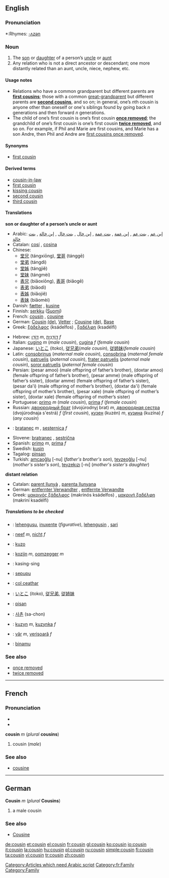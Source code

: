 {{see|Cousin}}
==English==

===Pronunciation===
*:Rhymes: [[Rhymes:English:-ʌzən|-ʌzən]]

===Noun===
{{en-noun}}

# The [[son]] or [[daughter]] of a person’s [[uncle]] or [[aunt]]
# Any relation who is not a direct ancestor or descendant; one more distantly related than an aunt, uncle, niece, nephew, etc.

====Usage notes====
*Relations who have a common grandparent but different parents are '''[[first cousin]]s'''; those with a common [[great-grandparent]] but different parents are '''[[second cousin]]s''', and so on; in general, one’s ''n''th cousin is anyone other than oneself or one's siblings found by going back ''n'' generations and then forward ''n'' generations.
*The child of one’s first cousin is one’s first cousin '''[[once removed]]'''; the grandchild of one’s first cousin is one’s first cousin '''[[twice removed]]''', and so on. For example, if Phil and Marie are first cousins, and Marie has a son Andre, then Phil and Andre are [[first cousin once removed|first cousins once removed]].

====Synonyms====
*{{italbrac-colon|son or daughter of a person's uncle or aunt}} [[first cousin]]

====Derived terms====
*[[cousin-in-law]]
*[[first cousin]]
*[[kissing cousin]]
*[[second cousin]]
*[[third cousin]]

====Translations====
'''son or daughter of a person’s uncle or aunt'''
{{top}}
*Arabic: [[إبن عم]] {{italbrac|paternal uncle’s son}}, [[بنت عم]] {{italbrac|paternal uncle’s daughter}}, [[إبن عمة]] {{italbrac|paternal aunt’s son}}, [[بنت عمة]] {{italbrac|paternal aunt’s daughter}}, [[إبن خال]] {{italbrac|maternal uncle’s son}}, [[بنت خال]] {{italbrac|maternal uncle’s daughter}}, [[إبن خالة]] {{italbrac|maternal aunt’s son}}, [[بنت خالة]] {{italbrac|maternal aunt’s daughter}}
*Catalan: [[cosí]] {{m}}, [[cosina]] {{f}}
*Chinese:
**[[堂兄]] (tángxiōng), [[堂哥]] (tánggē) {{italbrac|father’s brother’s son older than oneself}}
**[[堂弟]] (tángdì) {{italbrac|father’s brother’s son younger than oneself}}
**[[堂姊]] (tángjiě) {{italbrac|father’s brother’s daughter older than oneself}}
**[[堂妹]] (tángmèi) {{italbrac|father’s brother’s daughter younger than oneself}}
**[[表兄]] (biǎoxiōng), [[表哥]] (biǎogē) {{italbrac|mother’s brother’s, or either parent’s sister’s, son older than oneself}}
**[[表弟]] (biǎodì) {{italbrac|mother's brother's, or either parent's sister's, son younger than oneself}}
**[[表姊]] (biǎojiě) {{italbrac|mother's brother's, or either parent's, sister's, daughter older than oneself}}
**[[表妹]] (biǎomèi) {{italbrac|mother's brother's, or either parent's sister's, daughter younger than oneself}}
*Danish: [[fætter]] {{c}} {{italbrac|male}}, [[kusine]] {{c}} {{italbrac|female}}
*Finnish: [[serkku]] ([[:fi:serkku|Suomi]])
*French: [[cousin#French|cousin]] {{m}} {{italbrac|male cousin}}, [[cousine]] {{f}} {{italbrac|female cousin}}
*German: [[Cousin]] {{m}} [[:de:Cousin|(de)]], [[Vetter]] {{m}}; [[Cousine]] {{f}} [[:de:Cousine|(de)]], {{italbrac|regional}} [[:de:Base|Base]] {{f}}
*Greek: [[ξάδελφος]] (ksádelfos) {{m}}, [[ξαδέλφη]] (ksadélfi) {{f}}
{{mid}}
*Hebrew: [[דּוֹדָן]] ''m'', [[דּוֹדָנִית]] ''f''
*Italian: [[cugino]] ''m'' (''male cousin''), [[cugina]] ''f'' (''female cousin'')
*Japanese: [[いとこ]] (itoko), [[従兄弟]](''male cousin''),  [[従姉妹]](''female cousin'')
*Latin: [[consobrinus]] (''maternal male cousin''), [[consobrina]] (''maternal female cousin''), [[patruelis]] (''paternal cousin''), [[frater patruelis]] (''paternal male cousin''), [[soror patruelis]] (''paternal female cousin'')
*Persian: (pesar amoo) (male offspring of father’s brother), (doxtar amoo) (female offspring of father’s brother), (pesar amme) (male offspring of father’s sister), (doxtar amme) (female offspring of father’s sister), (pesar da'i) (male offspring of mother’s brother), (doxtar da'i) (female offspring of mother’s brother), (pesar xale) (male offspring of mother’s sister), (doxtar xale) (female offspring of mother’s sister) [[Category:Articles which need Arabic script]]
*Portuguese: [[primo#Portuguese|primo]] ''m'' (''male cousin''), [[prima#Portuguese|prima]] ''f'' (''female cousin'')
*Russian:  [[двоюродный брат]] (dvojúrodnyj brat) ''m'', [[двоюродная сестра]] (dvojúrodnaja s'estrá) ''f'' (''first cousin''), [[кузен]] (kuzén) ''m'', [[кузина]] (kuzína) ''f'' (''any cousin'')
*{{ttbc|Slovak}}: [[bratanec#Slovak|bratanec]] ''m'' , [[sesternica#Slovak|sesternica]] ''f''
*Slovene: [[bratranec]] {{m}}, [[sestrična]] {{f}}
*Spanish: [[primo#Spanish|primo]] ''m'', [[prima#Spanish|prima]] ''f''
*Swedish: [[kusin]] {{c}}
*Tagalog: [[pinsan]]
*Turkish: [[amcaoğlu]] [-nu] (''father's brother's son''), [[teyzeoğlu]] [-nu] (''mother's sister's son''), [[teyzekızı]] [-nı] (''mother's sister's daughter'')
{{bottom}}

'''distant relation'''
{{top}}
*Catalan: [[parent llunyà]] {{m}}, [[parenta llunyana]] {{f}}
*German: [[entfernter Verwandter]] {{m}}, [[entfernte Verwandte]] {{f}}
*Greek: [[μακρινός ξάδελφος]] (makrinós ksádelfos) {{m}}, [[μακρινή ξαδέλφη]] (makriní ksadélfi) {{f}}
{{mid}}
{{bottom}}

=====Translations to be checked=====
<!--Remove this section once all of the translations below have been moved into the tables above.-->
{{checktrans}}
*{{ttbc|Basque}}: [[lehengusu]], [[inuxente]] (''figurative''), [[lehengusin]] , [[sari]]
*{{ttbc|Dutch}}: [[neef]] ''m'', [[nicht#Dutch|nicht]] ''f''
*{{ttbc|Esperanto}}: [[kuzo]]
*{{ttbc|Flemish}}: [[kozijn]] ''m'', [[oomzegger]] ''m''
*{{ttbc|Ibaloi}}: kasing-sing
*{{ttbc|Indonesian}}: [[sepupu]] 
*{{ttbc|Irish}}: [[col ceathar]]
*{{ttbc|Japanese}}: [[いとこ]] (itoko), [[従兄弟]], [[従姉妹]]
*{{ttbc|Kapampangan}}: [[pisan]]
*{{ttbc|Korean}}: [[사촌]] (sa-chon)
*{{ttbc|Polish}}: [[kuzyn]] ''m'', [[kuzynka]] ''f''
*{{ttbc|Romanian}}: [[văr]] ''m'', [[verişoară]] ''f''
*{{ttbc|Swahili}}: [[binamu]]

===See also===
*[[once removed]]
*[[twice removed]]

----
==French==

===Pronunciation===
*{{IPA|/ku.zɛ̃/}}
*{{SAMPA|/ku.zE~/}}

'''cousin''' ''m'' (''plural'' '''cousins''')

#cousin (''male'')

===See also===
*[[cousine#French|cousine]]
[[Category:fr:Family]]

----

==German==

'''Cousin''' ''m'' (''plural'' '''Cousins''')

# a male cousin

===See also===
*[[Cousine#German|Cousine]]

[[Category:Family]]

[[de:cousin]]
[[et:cousin]]
[[el:cousin]]
[[fr:cousin]]
[[gl:cousin]]
[[ko:cousin]]
[[io:cousin]]
[[it:cousin]]
[[la:cousin]]
[[hu:cousin]]
[[pl:cousin]]
[[ru:cousin]]
[[simple:cousin]]
[[fi:cousin]]
[[ta:cousin]]
[[vi:cousin]]
[[tr:cousin]]
[[zh:cousin]]